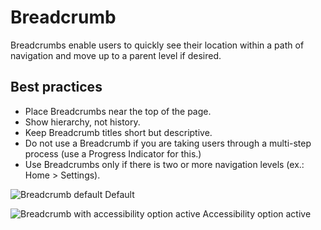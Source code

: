 # Breadcrumb

Breadcrumbs enable users to quickly see their location within a path of navigation and move up to a parent level if desired. 

## Best practices

- Place Breadcrumbs near the top of the page.
- Show hierarchy, not history.
- Keep Breadcrumb titles short but descriptive.
- Do not use a Breadcrumb if you are taking users through a multi-step process (use a Progress Indicator for this.)
- Use Breadcrumbs only if there is two or more navigation levels (ex.: Home > Settings).

![Breadcrumb default](/static/image/breadcrumb.svg)
Default

![Breadcrumb with accessibility option active](/breadcrumb-accessibility.svg)
Accessibility option active
